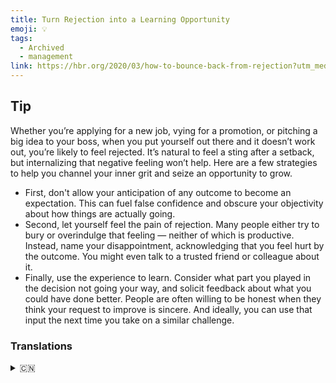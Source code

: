 ```yaml
---
title: Turn Rejection into a Learning Opportunity
emoji: 💡
tags:
  - Archived
  - management
link: https://hbr.org/2020/03/how-to-bounce-back-from-rejection?utm_medium=email&utm_source=newsletter_daily&utm_campaign=mtod_notactsubs
---
```


## Tip

Whether you’re applying for a new job, vying for a promotion, or pitching a big idea to your boss, when you put yourself out there and it doesn’t work out, you’re likely to feel rejected. It’s natural to feel a sting after a setback, but internalizing that negative feeling won’t help. Here are a few strategies to help you channel your inner grit and seize an opportunity to grow.

- First, <Highlight>don't allow your anticipation of any outcome to become an expectation</Highlight>. This can fuel false confidence and obscure your objectivity about how things are actually going.
- Second, <Highlight>let yourself feel the pain of rejection</Highlight>. Many people either try to bury or overindulge that feeling — neither of which is productive. Instead, name your disappointment, acknowledging that you feel hurt by the outcome. You might even talk to a trusted friend or colleague about it.
- Finally, <Highlight>use the experience to learn</Highlight>. Consider what part you played in the decision not going your way, and solicit feedback about what you could have done better. People are often willing to be honest when they think your request to improve is sincere. And ideally, you can use that input the next time you take on a similar challenge.

### Translations

<details>
   <summary>🇨🇳</summary>

无论你是在申请一份新工作,争取晋升,还是给老板提出个好主意.当你投入其中却失败了,你可能会感到沮丧. 受挫后感到刺痛是很自然的,但把消极的情绪压抑在心里是无济于事的. 以下有几个方法来帮助你找到内心的勇气, 并抓住成长的机会.

- 首先, 不要让你对任何结果的期待变成了期望. 这会助长你错误的自信,也会让你对事情的真实情况了解不够客观.
- 其次, 让自己感受挫折的痛苦. 很多人不是试图忽略这种感觉,就是过分纵容这种感觉--无论哪一种都不管用. 相反地, 说出你的失望, 承认自己收到了伤害. 你甚至可以向你信任的朋友或同事倾诉这件事.
- 最后, 总结经验教训. 想想你在决定不走自己的路时扮演了什么角色. 然后寻求有关你可以做得更好的方面的反馈.当人们觉得你是真心诚意地想提高进自己时, 他们通常也会坦诚相对. 在理想的情况下, 下一次遇到类似问题的时候,你可以使用这些建议.

</details>
